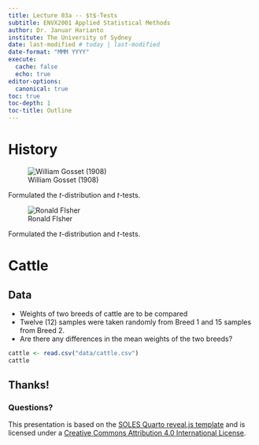 ```yaml
---
title: Lecture 03a -- $t$-Tests
subtitle: ENVX2001 Applied Statistical Methods
author: Dr. Januar Harianto 
institute: The University of Sydney
date: last-modified # today | last-modified
date-format: "MMM YYYY"
execute:
  cache: false
  echo: true
editor-options:
  canonical: true
toc: true
toc-depth: 1
toc-title: Outline
---
```



# History

![William Gosset (1908)](images/will.png)

Formulated the $t$-distribution and $t$-tests.

![Ronald FIsher](images/ronald.png)

Formulated the $t$-distribution and $t$-tests.


# Cattle
## Data

- Weights of two breeds of cattle are to be compared
- Twelve (12) samples were taken randomly from Breed 1 and 15 samples from Breed 2.
- Are there any differences in the mean weights of the two breeds?

::: fragment
```r
cattle <- read.csv("data/cattle.csv")
cattle
```

:::



## Thanks!
### Questions?
This presentation is based on the [SOLES Quarto reveal.js template](https://github.com/usyd-soles-edu/soles-revealjs) and is licensed under a [Creative Commons Attribution 4.0 International License][cc-by].

[cc-by]: http://creativecommons.org/licenses/by/4.0/
